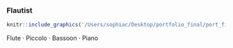 ### Flautist

```r
knitr::include_graphics('/Users/sophiac/Desktop/portfolio_final/port_figures/shirley.jpeg')
```

Flute · Piccolo · Bassoon · Piano
